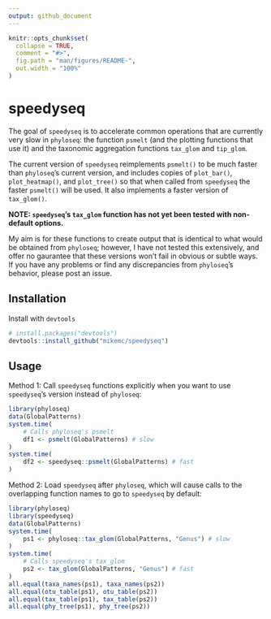 ```yaml
---
output: github_document
---
```


<!-- README.md is generated from README.Rmd. Please edit that file -->

```r
knitr::opts_chunk$set(
  collapse = TRUE,
  comment = "#>",
  fig.path = "man/figures/README-",
  out.width = "100%"
)
```
# speedyseq

The goal of `speedyseq` is to accelerate common operations that are currently
very slow in `phyloseq`: the function `psmelt` (and the plotting functions that
use it) and the taxonomic aggregation functions `tax_glom` and `tip_glom`.

The current version of `speedyseq` reimplements `psmelt()` to be much faster
than `phyloseq`'s current version, and includes copies of `plot_bar()`,
`plot_heatmap()`, and `plot_tree()` so that when called from `speedyseq` the
faster `psmelt()` will be used. It also implements a faster version of
`tax_glom()`. 

**NOTE: `speedyseq`'s `tax_glom` function has not yet been tested with
non-default options.**

My aim is for these functions to create output that is identical
to what would be obtained from `phyloseq`; however, I have not tested this
extensively, and offer no gaurantee that these versions won't fail in obvious
or subtle ways. If you have any problems or find any discrepancies from
`phyloseq`'s behavior, please post an issue.

## Installation

Install with `devtools`
```r
# install.packages("devtools")
devtools::install_github("mikemc/speedyseq")
```

## Usage

Method 1: Call `speedyseq` functions explicitly when you want to use
`speedyseq`'s version instead of `phyloseq`:
```r
library(phyloseq)
data(GlobalPatterns)
system.time(
    # Calls phyloseq's psmelt
    df1 <- psmelt(GlobalPatterns) # slow
)
system.time(
    df2 <- speedyseq::psmelt(GlobalPatterns) # fast
)
```

Method 2: Load `speedyseq` after `phyloseq`, which will cause calls to the
overlapping function names to go to `speedyseq` by default:
```r
library(phyloseq)
library(speedyseq)
data(GlobalPatterns)
system.time(
    ps1 <- phyloseq::tax_glom(GlobalPatterns, "Genus") # slow
)
system.time(
    # Calls speedyseq's tax_glom
    ps2 <- tax_glom(GlobalPatterns, "Genus") # fast
)
all.equal(taxa_names(ps1), taxa_names(ps2))
all.equal(otu_table(ps1), otu_table(ps2))
all.equal(tax_table(ps1), tax_table(ps2))
all.equal(phy_tree(ps1), phy_tree(ps2))
```
